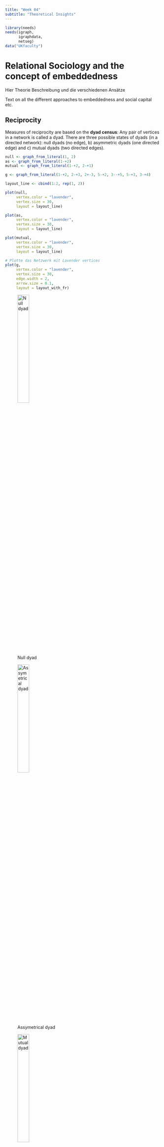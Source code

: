 ```yaml
---
title: "Week 04"
subtitle: "Theoretical Insights"
---
```


```r
library(needs)
needs(igraph,
      igraphdata,
      netseg)
data("UKfaculty")
```

# Relational Sociology and the concept of embeddedness

Hier Theorie Beschreibung und die verschiedenen Ansätze

Text on all the different approaches to embeddedness and social capital etc.

## Reciprocity

Measures of reciprocity are based on the **dyad census**: Any pair of vertices in a network is called  a dyad. There are three possible states of dyads (in a directed network): null dyads (no edge), b) asymmetric dyads (one directed edge) and c) mutual dyads (two directed edges).

```r
null <- graph_from_literal(1, 2)
as <- graph_from_literal(1-+2)
mutual <- graph_from_literal(1-+2, 2-+1)

g <- graph_from_literal(1-+2, 2-+3, 2+-3, 5-+2, 3--+5, 5-+3, 3-+4)

layout_line <- cbind(1:2, rep(1, 2))

plot(null,
     vertex.color = "lavender",
     vertex.size = 30, 
     layout = layout_line)

plot(as, 
     vertex.color = "lavender",
     vertex.size = 30,
     layout = layout_line)

plot(mutual,
     vertex.color = "lavender",
     vertex.size = 30,
     layout = layout_line)

# Plotte das Netzwerk mit Lavender vertices
plot(g,
     vertex.color = "lavender",
     vertex.size = 30,
     edge.width = 2,
     arrow.size = 0.1,
     layout = layout_with_fr)

```
::: {#fig-dyads layout-ncol=3}

![Null dyad](Graphics/null.png){width=30%}

![Assymetrical dyad](Graphics/assymetrical.png){width=30%}

![Mutual dyad](Graphics/mutual.png){width=30%}
:::

![Example dyads](Graphics/dyad.png)

| null         | asymmetric         | mutual           |
|--------------|--------------------|------------------|
| 5 | 3  | 2 |



### Dyad census in a graph

```r

UKfaculty <- upgrade_graph(UKfaculty)
UKfaculty <- simplify(UKfaculty)

dyad_census(UKfaculty)
```

The **level of reciprocity** shows whether a network mainly consists of mutual or asymetrical edges and can be calculated in R using either 'default'-mode (number of reciprocated edges divided by the total number of edges) or 'ratio'-mode (number of mutual dyads divided by the number of asymmetric dyads).

```r

reciprocity(UKfaculty, mode="default")

reciprocity(UKfaculty, mode="ratio")
```

## Transitivity

Any set of 3 vertices is called a **triad**. In directed networks, 16 different triads exist [@davisStructurePositiveInterpersonal1967].



```r

# Define all 16 triad types using adjacency matrices
triad_matrices <- list(
  matrix(c(0,0,0, 0,0,0, 0,0,0), nrow=3, byrow=TRUE), # 003
  matrix(c(0,1,0, 0,0,0, 0,0,0), nrow=3, byrow=TRUE), # 012
  matrix(c(0,1,0, 1,0,0, 0,0,0), nrow=3, byrow=TRUE), # 102
  matrix(c(0,1,1, 0,0,0, 0,0,0), nrow=3, byrow=TRUE), # 021D
  matrix(c(0,0,0, 1,0,0, 1,0,0), nrow=3, byrow=TRUE), # 021U
  matrix(c(0,1,0, 0,0,1, 0,0,0), nrow=3, byrow=TRUE), # 021C
  matrix(c(0,1,0, 1,0,0, 1,0,0), nrow=3, byrow=TRUE), # 111D
  matrix(c(0,1,0, 1,0,1, 0,0,0), nrow=3, byrow=TRUE), # 111U
  matrix(c(0,1,1, 0,0,0, 0,1,0), nrow=3, byrow=TRUE), # 030T
  matrix(c(0,1,0, 0,0,1, 1,0,0), nrow=3, byrow=TRUE), # 030C
  matrix(c(0,1,1, 1,0,0, 1,0,0), nrow=3, byrow=TRUE), # 201
  matrix(c(0,1,1, 0,0,1, 0,1,0), nrow=3, byrow=TRUE), # 120D
  matrix(c(0,0,0, 1,0,1, 1,1,0), nrow=3, byrow=TRUE), # 120U
  matrix(c(0,1,1, 0,0,1, 1,0,0), nrow=3, byrow=TRUE), # 120C
  matrix(c(0,0,1, 1,0,1, 1,1,0), nrow=3, byrow=TRUE), # 210
  matrix(c(0,1,1, 1,0,1, 1,1,0), nrow=3, byrow=TRUE) # 300 (mutual all)
)

triad_names <- c("003", "012", "102", "021D", "021U", "021C", "111D", "111U", "030T", "030C",
                 "201", "120D", "120U", "120C", "210", "300")

# Plot each triad
par(mfrow = c(4, 4), mar = c(1, 1, 2, 1))  # 4x4 grid layout

for (i in 1:16) {
  adj <- triad_matrices[[i]]
  g <- graph_from_adjacency_matrix(adj, mode = "directed")
  plot(
    g,
    main = triad_names[i],
    vertex.color = "lavender",
    vertex.size = 30,
    vertex.label = NA,
    vertex.label.cex = 0,
    edge.arrow.size = 0.3,
    layout = layout_in_circle
  )
}

```
![Different tryads](Graphics/triads.png)

- Triads 201 are called **intransitive**
- Triads 300 are called **transitive**
- Triads 003 and 012 are called **vacuously transitive**

:::{#custom-block}
The codes like `102`, `021C`, `120U` may feel cryptic at first, but they follow a logical pattern:

** Basic structure: Three-digit code

- **First digit**: Number of **mutual (reciprocal)** dyads (e.g., A ↔ B)
- **Second digit**: Number of **asymmetric (one-way)** dyads (e.g., A → B)
- **Third digit**: Number of **null dyads** (no tie between the pair)

**Example: '102'**

| Digit | Meaning                                        |
|-------|------------------------------------------------|
| `1`   | 1 mutual (reciprocal) relationship (e.g., A ↔ B) |
| `0`   | 0 one-way relationships                        |
| `2`   | 2 node pairs have no relationship              |


---

**Add-On lettering:**

For more complex cases, a letter is added to describe the triad's shape or direction:

| Code     | Description                                                    |
|----------|----------------------------------------------------------------|
| `021D`   | Two one-way edges going **down** (A → B → C)                   |
| `021U`   | Two one-way edges going **up** (C → B → A)                     |
| `021C`   | A **circle** of one-way edges (A → B → C → A)                  |
| `030T`   | A **transitive** triangle (A → B → C and A → C)                |
| `030C`   | A **cycle** with three one-way edges (A → B → C → A)           |
| `120D`   | One mutual edge, two one-way edges in a **downward** direction |
| `120U`   | One mutual edge, two one-way edges in an **upward** direction  |
| `120C`   | A **circle**-like pattern with mutual + one-way ties           |
| `210`    | Two mutual dyads and one one-way edge                          |
| `300`    | All three dyads are mutual (fully connected triad)             |

:::

We can compute the triad census of a network using

```r
triad_census(UKfaculty)
# nice layout
tbl <- data.frame(t(triad_census(UKfaculty)))
colnames(tbl) <- c("003", "012", "102", "021D", "021U", "021C", "111D", "111U", "030T", "030C", "201", "120D", "120U", "120C", "210", "300")
tbl

```
In undirected networks only 4 distinct triads exist.

```r
# Define the 4 undirected triad types
undirected_triad_matrices <- list(
  matrix(c(0,0,0, 0,0,0, 0,0,0), nrow=3, byrow=TRUE),  # 0 edges: Empty (Type: 003)
  matrix(c(0,1,0, 1,0,0, 0,0,0), nrow=3, byrow=TRUE),  # 1 edge: One dyad (Type: 102)
  matrix(c(0,1,1, 1,0,0, 1,0,0), nrow=3, byrow=TRUE), # 2 edges: Open triad (Type: 201)
  matrix(c(0,1,1, 1,0,1, 1,1,0), nrow=3, byrow=TRUE)  # 3 edges: Complete triad (Type: 300)
)

undirected_triad_names <- c("003", "102", "201", "300")

# Plot each undirected triad
par(mfrow = c(2, 2), mar = c(1, 1, 2, 1))  # 2x2 grid layout

for (i in 1:4) {
  adj <- undirected_triad_matrices[[i]]
  graph <- graph_from_adjacency_matrix(adj, mode = "undirected")
  plot(
    graph,
    main = undirected_triad_names[i],
    vertex.color = "lavender",
    vertex.label = NA,
    vertex.size = 30,
    vertex.label.cex = 0,
    layout = layout_in_circle
    )
}



```
![Triads in undirected networks](Graphics/undirectedtriad.png)

# Tie formation and Social Capital

## Triadic closure

**Triadic closure** is a concept in social network theory that was first introduced by Georg Simmel. It describes the tendency of two nodes $A$ and $B$ to become connected if they share a common neighbor $C$. It can be used to understand and *predict* the formation of social ties in network (of course, there are many other factors influencing tie formation).


### Clustering coefficient

A **clustering** coefficient is a measure of the degree to which vertices in a graph tend to cluster together. Evidence suggests that in most social networks, groups tend to create highly clustered subgroups.

**Global clustering coefficient** or transitivity:

In an undirected graph a connected triple is a path of length 2 (i.e. triad 201). A triangle is a cycle of exactly three nodes (i.e. triad 300). 
The global clustering coefficient is then defined as

$$
G_g = \frac{(\text{number of triangles} \times 3)}{(\text{number of connected triples})}
$$

- $C_g = 0$: no clustering
- $C_g = 1$: all triples are triangles (i.e. all connected triples are triangles)



```r
transitivity(UKfaculty, type = "global")
```

Aufgaben: 

Laden Sie den Datensatz middleschool aus dem Paket UserNetR! Denken Sie an die Konventierung des Netzwerks zu einem igraph-Objekt (package intergraph)!
Lassen Sie sich die Anzahl der Knoten und Kanten ausgeben!
Ist dieses Netzwerk gerichtet?
Berechnen Sie den Dyadenzensus, die Reziprozität, den Triadenzensus und die Transitivität (Clustering-Koeffizient)!
Welche Unterschiede lassen sich bezüglich dieser Maßzahlen im Vergleich einem randomisierten Netzwerk? Verwenden sie einen (oder zwei) data.frame, um die beiden Netzwerke zu vergleichen! Denken Sie daran, auf die Unterschiede in der Größe zu korrigieren (das AIDS-Blog-Netzwerk is viermal so groß, wie das Middleschool-Netzwerk)! Was könnten die Ursachen für die Unterschiede sein?

## Cognitive balance theory

Heiders balance theory [-heiderPsychologyInterpersonalRelations1958] that explores how individuals perceive and maintain balance in their social relationships.

It involves triads of entities typically represented as a Person $P$, another Person $O$, and and Object $X$.

If $P$ likes $X$ but dislikes $O$, and then learns that $O$ likes $X$, then $P$ will feel uncomfortable and will try to restore balance by either changing their attitude towards $O$ or $X$.

Cognitive balance is achieved, when there are three positive links or two negatives with one positive. 

![Triad a) and c) are balanced, b) and d) are not](Graphics/balance.png)

### (Strong) balance in networks

:::{#custom-block}
A signed graph is a graph where each edge has a sign (positive or negative). The sign of an edge can represent the nature of the relationship between two nodes. For example, in social networks, a positive edge might represent friendship, while a negative edge might represent enmity or dislike.
:::

Cartwright and Harari[-@cartwrightStructuralBalanceGeneralization1956] extended Heider’s theory into graph theory, modeling people as nodes and their sentiments as signed edges (+ for friendship, − for hostility). They viewed triads as 3-cycles in a signed graph.

A fully signed graph is balanced, if every triad in it is balanced.

![@easleyNetworksCrowdsMarkets2010, page 127](Graphics/alliances.png.png)

### Weak balance in networks
Additional assumption: A triad with three negative edges is also considered balanced (Davis 1967).

Then a graph is called groupable if it can be partitioned into two groups such that all edges between the groups are positive and all edges within the groups are negative.

![Groups [@easleyNetworksCrowdsMarkets2010, page 129]](Grapics/groupable.png)




# Network segregation and homophily

**Segregation**:
network level property-Segregation refers to the extent to which actors and social groups are separated from another. Segregation exists if the share of ties between groups is much less pronounced than the share of in-group ties, or if the groups are fully separated from each other. 

::: {#fig-schelling}
![Segregation in the Schelling model (preference = 55%)](Graphics/Schelling055.gif){width=70%}
:::




::: {#custom-block}
The literature does not agree regarding the exact terminology of homophily and segregation. To some authors, **homophily** refers to both the macro-phenomenon (lack of intergroup relationships) and the micro-mechanism (similarity preferences). To others, **homophily** refers to the macro-phenomenon and **homophilic** or **homophilious selection** refer to the micro-mechanism. 

I concur with other researchers on the terminology of **homophily (preferences)** for the mechanism and **segregation** for the macro-pattern.
:::



```r


# Check the attributes available in the dataset
vertex_attr_names(UKfaculty)

# Assuming 'Group' is an attribute in the dataset
# Assign different colors to each unique group
group_colors <- rainbow(length(unique(V(UKfaculty)$Group)))

# Create a vector of colors for each vertex based on its group
vertex_colors <- group_colors[V(UKfaculty)$Group]

# Plot the graph with vertex colors based on the 'Group' attribute
plot(UKfaculty, vertex.color = vertex_colors)


```

![UKfaculty network colored by Attribute group](Graphics/homophily.png)


Denotes the social phenomenon that people tend to be similar to their social contacts.

Birds of a feather - Billie Eilish has the same title as one of the most cited homophily papers by McPherson, Smith-Lovin and Cook (2001), where various studies of homophily were summarised. Homophily is observed in regard to race and ethnicity, gender and age, religion, education, occupation and social class, behaviour, and attitudes and beliefs 

![[@adamicPoliticalBlogosphere20042005]](Graphics/homophily2.png)

 Previous research has found evidence of homophily regarding:

- race and ethnicity [@moodyRaceSchoolIntegration2001]
- gender [@stehleGenderHomophilySpatial2013] and age
- religion [@eadleFriendshipDynamicsReligion2012]
- education, occupation, and social class
- behaviour (e.g. political behaviour [@adamicPoliticalBlogosphere20042005], sports, playing an instrument)
- attitudes, abilities, beliefs


:::{#custom-block}
Definition: from what stage on, can we say a network is homophile or segregated?
:::

:::{#custom-block}

Other, secondary types of homophily can reinforce segregation on an attribute. Example: Ethnic segregation can be reinforced by socioeconomic homophily, when ethnic origin (node color) and socioeconomic status (node shape) overlap (e.g., many ethnic minority members have a lower socioeconomic status and many ethnic majority members have a higher socioeconomic status)

For an explanation see [@wimmerRacialHomophilyERG2010, page 588-594]
:::


### Measurement of segregation: 

Let $e_{AB}$ be the number of edges between two types of actors $A$ and $B$ (e.g. different faculties) and $m$ be the total numbers of edges in the network. Then homophily exists if $\frac{e_{AB}{m}$ is significantly lower than the probability of a random connection between two actors from type $A$ and type $B$.

```r
g <- data(UKfaculty)
UKfaculty

group1 <- V(g)[Group == 1]

```

We can also use the **assortavity coefficient** for measurement.

Assortavity coefficients are basically correlation coefficients that (in the case of categorical variables) can be measured by $e_{i,j}$ being the ratio of edge from actors of type $i$ to type $j$

$$
r = \frac{\sum_{i}e_{ii}-\sum_{i}a_ib_i}{1-\sum_{i}a_ib_i}
$$

```r

# types are assumed to be integers starting with one
assortativity_nominal(UKfaculty, types = V(UKfaculty)$Group + 1)

```

or odds-ratios of within-group ties [@bojanowskiMeasuringSegregationSocial2014]

```r
orwg(UKfaculty, "Group")
```

telling us, that same-group tie odds are 12.866 times greater than tie odds between groups.

or Colemans Index [@colemanRelationalAnalysisStudy1958] that compares the proportion of same-group neighbours to the proportion of that group in the network as a whole.

```r
coleman(UKfaculty, "Group")
```

which compares the proportion of same-group neighbors to the proportion of that group in the network as a whole. It is a number between -1 and 1. Value of 0 means these proportions are equal. Value of 1 means that all ties outgoing from a particular group are sent to the members of the same group. Value of -1 is the opposite – all ties are sent to members of other group(s).

### Measurement of homophily

Measuring homophily preferences is difficult as we cannot directly observe preferences. In the social networks literature, the most common ways to estimate the strength of homophily preferences are Exponential Random Graph Models (ERGMs) and Stochastic Actor-Oriented Models (SAOMs). These estimate the existence of ties in dependence of actor attributes (such as similarity). While we will only be talking about these models in week 07, I still want to point out the caveat of ERGMs and SAOMs that they rely on a revealed preference assumption and infer preferences from the observed network structure. 

Another approach to testing homophily preferences are **permutation tests**. A permutation is the result of a random reshuffle of the row and column names in an adjacency matrix. This creates a random network with the same structural properties (e.g., reciprocated ties) as the observed network. Who is connected to whom is, however different now. The level of segregation in the permuted network is now solely based on the network composition. If we permute the network a large number of times, we receive a distribution of segregation values expected due to the network composition. Then, we can test whether the observed segregation is statistically significant from the distribution of permutations. A significant difference tells us that preferences are (likely) the reason for the difference between the mean of the permutations and the observation. **We, however, do not know which preferences are responsible!**

```r

load("Data/Glasgow_data/glasgow_data_50.RData")

NPerm <- 100 # number of permutations

# create empty lists for the permuted matrices and the segregation measures
permlist <- as.list(1:NPerm)
seglist <- as.list(1:NPerm)

# set a random seed for replicability
set.seed(213)

for (perm in 1:NPerm) {# loop over all permutations
  
  # pick the original matrix
  mat <- friendmats_50[[1]]
  
  # re-sample (without replacement!) the names
  new_names <- sample(x = rownames(mat), 
                      size = length(rownames(mat)), 
                      replace = FALSE)
  
  # reassing the names
  rownames(mat) <- new_names
  colnames(mat) <- new_names
  
  # save the matrix
  permlist[[perm]] <- mat
  
  # create a graph
  g_perm <- graph_from_adjacency_matrix(adjmatrix = mat, 
                                        mode = "directed")
  # initialize smoking
  V(g_perm)$smoking <- NA
  
  for (ego in V(g_perm)$name) {
    
    # re-assign the smoking behavior based on the node name
    V(g_perm)$smoking[V(g_perm)$name == ego] <- dat_50$smoking[dat_50$idstud == ego]
  }
  
  # calculate the assortativity coefficient
  seglist[[perm]] <- assortativity_nominal(graph = g_perm, 
                                           types = V(g_perm)$smoking + 1)
  
}

# unlist the permuted assortativity coefficients
assorts <- unlist(seglist)

# test whether the mean of the distributed permutativities is likely to be the observed assortativity
t.test(x = assorts,
       mu = assortativity_nominal(g, types = V(g)$smoking + 1))

```


# Social capital on the individual level


## Vertex importance

**Vertex importance**

The structural approach on the individual level relates mainly to the works of Mark Granovetter [-@granovetterStrengthWeakTies1973] and Ronald Burt [-@burtStructuralHolesSocial2009].

But before we dive into there theoretical work, the vertices of a graph can provide rich information about a network, its structure and its dynamics. In sociology and psychology contexts, this is particularly true, because more often than not vertices represent people. The fact that people play different roles and have different influences inside groups and communities has motivated centuries of sociological and psychological research, so it is unsurprising that the concept of vertex importance and influence is of great interest in the study of people or organizational networks.


It follows from much of the earlier work we have been doing in this book that the vertices of a graph can provide rich information about a network, its structure and its dynamics. In sociology and psychology contexts, this is particularly true, because more often than not vertices represent people. The fact that people play different roles and have different influences inside groups and communities has motivated centuries of sociological and psychological research, so it is unsurprising that the concept of vertex importance and influence is of great interest in the study of people or organizational networks.

But importance and influence are not precisely defined concepts, and to make them real within the context of graphs and networks we need to find some sort of *mathematical definition* for them. In many visual graph layouts, more important or influential vertices that have stronger roles in overall connectivity will usually be positioned toward the center of a group of other vertices. Intuitively therefore, we use the term ‘centrality’ to describe the importance or influence of a vertex in the connected structure of a graph.


```r

g <- graph_from_literal(1--2, 3--4, 4--1, 4--2, 4--5, 4--6, 6--7, 4--6, 7--8, 8--4, 8--9, 9--10, 10--11, 11--12, 9--13, 13--14, 11--12, 12--10, 7--4)

ecount(g)


V(g)$color <- "lavender"
V(g)$label.color <- "darkgrey"

# Plotten
plot(g,
     vertex.size = 20,
     vertex.label.cex = 0.8)
```


![Network with 14 vertices and 17 edges](Graphics/nn.png)


**Degree centrality**:

The degree centralty (or *valence*) of a vertex $v$ is the number of edges connected to $v$. Its thus a measure of immediate connections. Related to the concept of degree is the ego size. The $n$th order ego network of a given vertex $v$ is the set including $v$ itself and all vertices that are reachable from $v$ by a path of length $n$. The size of the $n$ th order ego network is the number of vertices in it. 

**Out-degree**: the number of edges going out from a vertex.

**In-degree**: the number of edges going into a vertex.

PLot of a small network with in degree as vertex label and size

```r
# degree centrality in r
degree(g, mode = "all")
degree(UKfaculty, mode = "in")
degree(UKfaculty, mode = "out")


```


**Closeness centrality**:

The closeness centrality of a vertec $v$ in a connected graph is the inverse of the sum of the distances from $v$ to all other vertices. Through inverting the distancematrix we make sure, that lower total distances will generate higher closeness centrality scores. In connected graphs is defined as: 

$$
C_B(x) = \frac{1}{\sum_{y \in V} d(x,y)}
$$

where $d(x,y)$ is the distance between vertices $x$ and $y$.

```r
closeness(g, mode = "all")

closeness(UKfaculty, mode = "in")
closeness(UKfaculty, mode = "out")
```


**Betweenness centrality**:

The betweenness centrality of a vertex $v$ is the number of shortest paths between all pairs of vertices that pass through $v$. In connected graphs is defined as:

$$
C_B(v) = \sum_{s \neq v \neq t} \frac{\sigma_{st}(v)}{\sigma_{st}}
$$

where $\sigma_{st}$ is the number of shortest paths between vertices $s$ and $t$ and $\sigma_{st}(v)$ is the number of those paths that pass through $v$.

```r
betweenness(g, directed = FALSE)

betweenness(UKfaculty, directed = TRUE)
```


**Eigenvektor centrality**:

The Eigenvector centrality (or *prestige*) is a measure of how connected a vertex is to other influential vertices in the graph. Relative scores are assigned to each vertex based on the scores of its neighbouts. It can be calculated using the adjacency matrix of the graph.
For a given graph 
$G$ = (V,E), let $A = (a_{v,t})$ be the adjacency matrix, i.e. $a_{v,t} = 1$ if vertex $v$ is linked to vertex $t$, and $a_{v,t} = 0$ otherwise. The relative centrality score, $x_v$, of vertex $v$ can be defined as:

$$
{\displaystyle x_{v}={\frac {1}{\lambda }}\sum _{t\in M(v)}x_{t}={\frac {1}{\lambda }}\sum _{t\in V}a_{v,t}x_{t}}
$$

where $M(v)$ is the set of neighbours of vertex $v$ and $\lambda$ is a constant. The centrality score of a vertex is proportional to the sum of the centrality scores of its neighbours. The constant $\lambda$ is the largest eigenvalue of the adjacency matrix.

```r
evcent(g, directed = FALSE)
evcent(UKfaculty, directed = TRUE)
```


::: {#custom-block}
We have not looked at the impact of edge weights on centrality in this chapter. This is because it is unusual to consider edge weights in centrality measures. However most centrality measures can be adapted to take edge weights into account. This could be an interesting lookout as a subject for your final project.
:::


**Local clustering coefficient**: 
The local clustering coefficient gives an indication of the of the extend of clustering of a single vertex (How close its neighbours are to being a clique (complete graph).).

Let $G = (V, E)$ be an undirected simple graph[^1] with $V$ vertices and $E$ edges. $n$ is the total number of vertices in the graph, $m$ the total number of edges.

[^1]: A simple graph is a graph that does not contain multiple edges or loops.

The neighbourhood $N_i$ of a vertex $v_i$ are its immediatle neighbours and defined as followed:

$$
N_i = \{v_j : e_{ij} \in E \wedge e_{ji} \in E\}
$$

Whe define $k_i$ as he number of vertives $|N_i|$ in the neighbourhood of $v_i$. The local clustering coefficient of a vertex $v_i$ is the proportion of edges between the vertices within its neighbourhood divided by the number of edges that could possibly exist between them.

Thus we define the local clustering coefficient of a vertex $v_i$ as:

$$
C_i = \frac{\{|e_{jk} : v_j, v_k \in N_i, e_{jk} \in E|\}}{k_i (k_1-1)}
$$

where $e_{ij}$ is the number of edges between the vertices in the neighbourhood of $v_i$ and $k_i$ is the number of vertices in the neighbourhood of $v_i$.

```r
transitivity(UKfaculty, type = "local")
```

::: {student-exercise}
Which node in the network g has the highest?

1. Degree centrality
2. Closeness centrality
3. Betweenness centrality
4. Eigenvector centrality?

:::



### The strength of weak ties

The strength of weak ties is a concept introduced by Mark Granovetter in 1973. It suggests that weak ties (acquaintances) can be more valuable than strong ties (close friends) in terms of information flow and access to new opportunities. Weak ties often connect different social groups, providing access to diverse information and resources.

The strength of ties is measured by the amount of time, emotional intensity, intimacy, and reciprocal services that characterize the tie. Strong ties are typically found within close-knit groups, while weak ties are more common in larger social networks.

Granovetter refers to the idea of triadic closure

**Strong triadic closure property:**

Assumption: In a network there are strong and 
![Granovetter's strength of weak ties](Graphics/weak.png)

HIER FEHLT NOCH WAS!

:::{#custom-block}
Granovetters paper is one of the most cited papers in sociology (right after Fauceault) and social network analysis. It has been cited over 50,000 times and is often considered a foundational work in the field of social network analysis. The concept of the strength of weak ties has been widely applied in various fields, including sociology, communication studies, and organizational behavior.
:::

### Structural holes

::: {student-exercise}

Remember last sessions excurse on cutpoints and bridges?

1. What is a cutpoint?
2. What is a bridge?
:::



## Resource based aproach

This approach is closely linked to the name of Pierre Bourdieu [1982](https://www.hup.harvard.edu/books/9780674212770). He proposed that success depended on the level of capital individuals can mobilize. While Bourdieu remains a bit vage about what he means, Lin [2001](https://doi.org/10.1017/CBO9780511815447) has some clearer definitions. But basically, the concept boils down to the access to resources through the social network. In the most simple terms we could operationalize this as the resources possessed by the (direct) social ties of ego. 


# Social capital on the group level

Similarly to *Homophily*, *Social Capital* is not such a crisply defined term as it may seem. We can roughly differentiate two dimensions along which major definitions of social capital can be categorized: **resources** vs. **structure**, and a focus on the individual vs the group. [@linSocialCapitalTheory2001] provides a good overview of the general concept.

## Structural approach

This mainly dates back to [@colemanRelationalAnalysisStudy1958] who proposed that the social capital should be operationalized as the cohesion of a network or a subgroup. He claimed that cohesion produces trust, predictability and enables cooperation. This draws on Rational Choice Theory and proposes stable, cohesive groups with visibility of each others behavior as a prevention of defection. See network cohesion measures for descriptives.

## Resource based aproach


While addressing a similar problem as Coleman, Robert Putnam [@putnamBowlingAloneCollapse2001] claims that groups (and indirectly the individuals in them) need civic engagement. As such, this approach focuses less on the structural properties of the network and more on what people do/ bring into the network. Hence the label "resource-based approach". A simple way to do this is to calculate average levels of, e.g., voter turnout or participation in civic organizations per group or sub-group.



